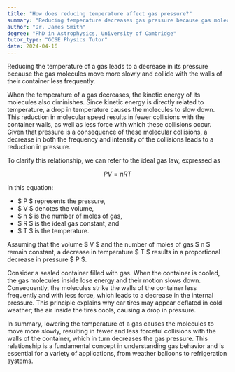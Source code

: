 ```yaml
---
title: "How does reducing temperature affect gas pressure?"
summary: "Reducing temperature decreases gas pressure because gas molecules move more slowly and collide with container walls less frequently."
author: "Dr. James Smith"
degree: "PhD in Astrophysics, University of Cambridge"
tutor_type: "GCSE Physics Tutor"
date: 2024-04-16
---
```


Reducing the temperature of a gas leads to a decrease in its pressure because the gas molecules move more slowly and collide with the walls of their container less frequently.

When the temperature of a gas decreases, the kinetic energy of its molecules also diminishes. Since kinetic energy is directly related to temperature, a drop in temperature causes the molecules to slow down. This reduction in molecular speed results in fewer collisions with the container walls, as well as less force with which these collisions occur. Given that pressure is a consequence of these molecular collisions, a decrease in both the frequency and intensity of the collisions leads to a reduction in pressure.

To clarify this relationship, we can refer to the ideal gas law, expressed as 

$$ PV = nRT $$

In this equation:
- $ P $ represents the pressure,
- $ V $ denotes the volume,
- $ n $ is the number of moles of gas,
- $ R $ is the ideal gas constant, and
- $ T $ is the temperature.

Assuming that the volume $ V $ and the number of moles of gas $ n $ remain constant, a decrease in temperature $ T $ results in a proportional decrease in pressure $ P $.

Consider a sealed container filled with gas. When the container is cooled, the gas molecules inside lose energy and their motion slows down. Consequently, the molecules strike the walls of the container less frequently and with less force, which leads to a decrease in the internal pressure. This principle explains why car tires may appear deflated in cold weather; the air inside the tires cools, causing a drop in pressure.

In summary, lowering the temperature of a gas causes the molecules to move more slowly, resulting in fewer and less forceful collisions with the walls of the container, which in turn decreases the gas pressure. This relationship is a fundamental concept in understanding gas behavior and is essential for a variety of applications, from weather balloons to refrigeration systems.
    